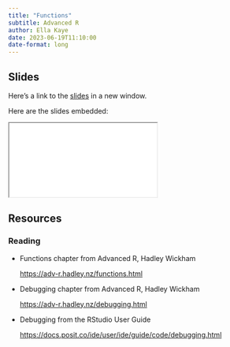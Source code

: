 ```yaml
---
title: "Functions"
subtitle: Advanced R
author: Ella Kaye
date: 2023-06-19T11:10:00
date-format: long
---
```


## Slides

Here's a link to the [slides](/slides/02-functions/index.qmd){target="_blank"} in a new window. 

Here are the slides embedded:

<iframe class="slide-deck ar3x2" src="/slides/02-functions/index.html" title="02-functions slides">
</iframe>

## Resources

### Reading

- Functions chapter from Advanced R, Hadley Wickham

  <https://adv-r.hadley.nz/functions.html>

- Debugging chapter from Advanced R, Hadley Wickham

  <https://adv-r.hadley.nz/debugging.html>
  
- Debugging from the RStudio User Guide

  <https://docs.posit.co/ide/user/ide/guide/code/debugging.html>


